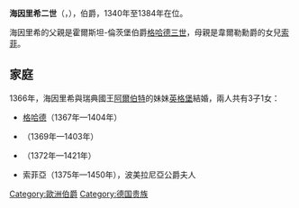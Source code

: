 {{Unreferenced|time=2020-08-31T17:04:59+00:00}}
{{Infobox noble
| name         = 海因里希二世
| image        = Seal Heinrich II. (Holstein-Rendsburg) 01.jpg
| succession   = 霍爾斯坦-倫茨堡伯爵
| reign        = 1340年 — 1384年
| predecessor  = [[格哈德三世_(霍爾斯坦-倫茨堡)|格哈德三世]]
| successor    = [[尼庫勞斯_(霍爾斯坦-倫茨堡)|尼庫勞斯]]
| suc-type     = 共治
| birth_date   = 1317年
| death_date   = 1384年（約67歲）
| noble family = [[紹恩堡家族|紹恩堡家族]]
| father       = [[格哈德三世_(霍爾斯坦-倫茨堡)|格哈德三世]]
| mother       = [[韋爾勒的索菲|韋爾勒的索菲]]
}}

'''海因里希二世'''（{{lang-de|Heinrich II.}}，{{bd|1317年||1384年}}），{{le|霍爾斯坦-倫茨堡|Holstein-Rendsburg}}伯爵，1340年至1384年在位。

海因里希的父親是霍爾斯坦-倫茨堡伯爵[[格哈德三世_(霍爾斯坦-倫茨堡)|格哈德三世]]，母親是韋爾勒勳爵{{le|尼庫勞斯二世|Nicholas II of Werle}}的女兒[[韋爾勒的索菲|索菲]]。

== 家庭 ==
1366年，海因里希與瑞典國王[[阿爾伯特_(瑞典國王)|阿爾伯特]]的妹妹[[梅克倫堡的英格堡|英格堡]]結婚，兩人共有3子1女：
* [[格哈德六世_(霍爾斯坦-倫茨堡)|格哈德]]（1367年—1404年）
* {{le|阿爾布雷希特二世 (霍爾斯坦-倫茨堡)|Albert II, Count of Holstein-Rendsburg|阿爾布雷希特}}（1369年—1403年）
* {{le|海因里希三世 (紹恩堡-霍爾斯坦)|Henry III, Count of Schauenburg-Holstein|海因里希}}（1372年—1421年）
* 索菲亞（1375年—1450年），波美拉尼亞公爵夫人

[[Category:歐洲伯爵|Category:歐洲伯爵]]
[[Category:德国贵族|Category:德国贵族]]